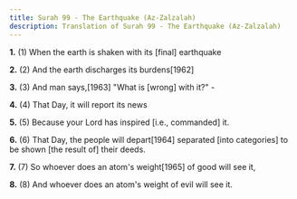 ```yaml
---
title: Surah 99 - The Earthquake (Az-Zalzalah)
description: Translation of Surah 99 - The Earthquake (Az-Zalzalah)
---
```


**1.** (1) When the earth is shaken with its [final] earthquake

**2.** (2) And the earth discharges its burdens[1962]

**3.** (3) And man says,[1963] "What is [wrong] with it?" -

**4.** (4) That Day, it will report its news

**5.** (5) Because your Lord has inspired [i.e., commanded] it.

**6.** (6) That Day, the people will depart[1964] separated [into categories] to be shown [the result of] their deeds.

**7.** (7) So whoever does an atom's weight[1965] of good will see it,

**8.** (8) And whoever does an atom's weight of evil will see it.


